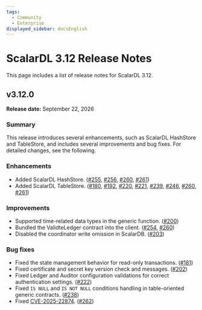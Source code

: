 ```yaml
---
tags:
  - Community
  - Enterprise
displayed_sidebar: docsEnglish
---
```


# ScalarDL 3.12 Release Notes

This page includes a list of release notes for ScalarDL 3.12.

## v3.12.0

**Release date:** September 22, 2026

### Summary

This release introduces several enhancements, such as ScalarDL HashStore and TableStore, and includes several improvements and bug fixes. For detailed changes, see the following.

### Enhancements

- Added ScalarDL HashStore. ([#255](https://github.com/scalar-labs/scalardl/pull/255), [#256](https://github.com/scalar-labs/scalardl/pull/256), [#260](https://github.com/scalar-labs/scalardl/pull/260), [#261](https://github.com/scalar-labs/scalardl/pull/261))
- Added ScalarDL TableStore. ([#180](https://github.com/scalar-labs/scalardl/pull/180), [#192](https://github.com/scalar-labs/scalardl/pull/192), [#220](https://github.com/scalar-labs/scalardl/pull/220), [#221](https://github.com/scalar-labs/scalardl/pull/221), [#239](https://github.com/scalar-labs/scalardl/pull/239), [#246](https://github.com/scalar-labs/scalardl/pull/246), [#260](https://github.com/scalar-labs/scalardl/pull/260), [#261](https://github.com/scalar-labs/scalardl/pull/261))

### Improvements

- Supported time-related data types in the generic function. ([#200](https://github.com/scalar-labs/scalardl/pull/200))
- Bundled the ValidteLedger contract into the client. ([#254](https://github.com/scalar-labs/scalardl/pull/254), [#260](https://github.com/scalar-labs/scalardl/pull/260))
- Disabled the coordinator write omission in ScalarDB. ([#203](https://github.com/scalar-labs/scalardl/pull/203))

### Bug fixes

- Fixed the state management behavior for read-only transactions. ([#181](https://github.com/scalar-labs/scalardl/pull/181))
- Fixed certificate and secret key version check and messages. ([#202](https://github.com/scalar-labs/scalardl/pull/202))
- Fixed Ledger and Auditor configuration validations for correct authentication settings. ([#222](https://github.com/scalar-labs/scalardl/pull/222))
- Fixed `IS NULL` and `IS NOT NULL` conditions handling in table-oriented generic contracts. ([#238](https://github.com/scalar-labs/scalardl/pull/238))
- Fixed [CVE-2025-22874](https://github.com/advisories/GHSA-6f52-wpx2-hvf2 "CVE-2025-22874"). ([#262](https://github.com/scalar-labs/scalardl/pull/262))
